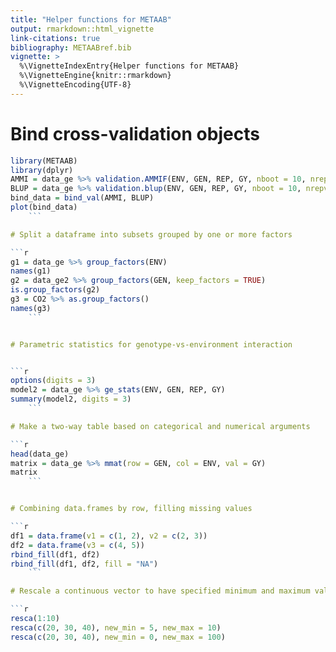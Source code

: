```yaml
---
title: "Helper functions for METAAB"
output: rmarkdown::html_vignette
link-citations: true
bibliography: METAABref.bib 
vignette: >
  %\VignetteIndexEntry{Helper functions for METAAB}
  %\VignetteEngine{knitr::rmarkdown}
  %\VignetteEncoding{UTF-8}
---
```


# Bind cross-validation objects

```r
library(METAAB)
library(dplyr)
AMMI = data_ge %>% validation.AMMIF(ENV, GEN, REP, GY, nboot = 10, nrepval = 2)
BLUP = data_ge %>% validation.blup(ENV, GEN, REP, GY, nboot = 10, nrepval = 2)
bind_data = bind_val(AMMI, BLUP)
plot(bind_data)
    ```

# Split a dataframe into subsets grouped by one or more factors

```r
g1 = data_ge %>% group_factors(ENV)
names(g1)
g2 = data_ge2 %>% group_factors(GEN, keep_factors = TRUE)
is.group_factors(g2)
g3 = CO2 %>% as.group_factors()
names(g3)
    ```


# Parametric statistics for genotype-vs-environment interaction


```r
options(digits = 3)
model2 = data_ge %>% ge_stats(ENV, GEN, REP, GY)
summary(model2, digits = 3)
    ```

# Make a two-way table based on categorical and numerical arguments

```r
head(data_ge)
matrix = data_ge %>% mmat(row = GEN, col = ENV, val = GY)
matrix
    ```


# Combining data.frames by row, filling missing values

```r
df1 = data.frame(v1 = c(1, 2), v2 = c(2, 3))
df2 = data.frame(v3 = c(4, 5))
rbind_fill(df1, df2)
rbind_fill(df1, df2, fill = "NA")
    ```

# Rescale a continuous vector to have specified minimum and maximum values

```r

resca(1:10)
resca(c(20, 30, 40), new_min = 5, new_max = 10)
resca(c(20, 30, 40), new_min = 0, new_max = 100)
```


